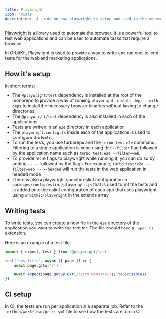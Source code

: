 ```yaml
---
title: Playwright
icon: 'vials'
description: 'A guide on how playwright is setup and used in the monorepo.'
---
```


[Playwright](https://playwright.dev/) is a library used to automate the browser. It is a powerful tool to test web applications and can be used to automate tasks that require a browser.

In OrbitKit, Playwright is used to provide a way to write and run end-to-end tests for the web and marketing applications.

## How it's setup

In short terms:

- The `@playwright/test` dependency is installed at the root of the monorepo to provide a way of running `playwright install-deps --with-deps` to install the necessary browser binaries without having to change directories.
- The `@playwright/test` dependency is also installed in each of the applications.
- Tests are written in an `e2e` directory in each application.
- The `playwright.config.ts` inside each of the applications is used to configure the tests.
- To run the tests, you use turborepo and the `turbo test:e2e` command. Filtering to a single application is done using the `--filter` flag followed by the application name such as `turbo test:e2e --filter=web`.
- To provide more flags to playwright while running it, you can do so by adding `-- --` followed by the flags. For example, `turbo test:e2e --filter=web -- --headed` will run the tests in the web application in headed mode.
- There is also a playwright specific eslint configuration in `packages/config/eslint/playwright.js` that is used to lint the tests and is added onto the eslint configuration of each app that uses playwright using `orbitkit/playwright` in the extends array.

## Writing tests

To write tests, you can create a new file in the `e2e` directory of the application you want to write the test for. The file should have a `.spec.ts` extension.

Here is an example of a test file:

```typescript
import { expect, test } from '@playwright/test'

test('has title', async ({ page }) => {
	await page.goto('/')

	await expect(page.getByText(/astro website/i)).toBeVisible()
})
```

## CI setup

In CI, the tests are run per application in a separate job. Refer to the `.github/workflows/pr-ci.yml` file to see how the tests are run in CI.

